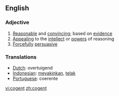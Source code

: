 ==English==
=== Adjective ===
{{en-adj}}

# [[Reasonable]] and [[convincing]]; based on [[evidence]]
# [[Appealing]] to the [[intellect]] or [[power]]s of reasoning
# [[Forcefully]] [[persuasive]]

=== Translations ===
*[[Dutch]]: overtuigend
*[[Indonesian]]: [[yakin|meyakinkan]], [[telak]]
*[[Portuguese]]: coerente

[[vi:cogent]]
[[zh:cogent]]